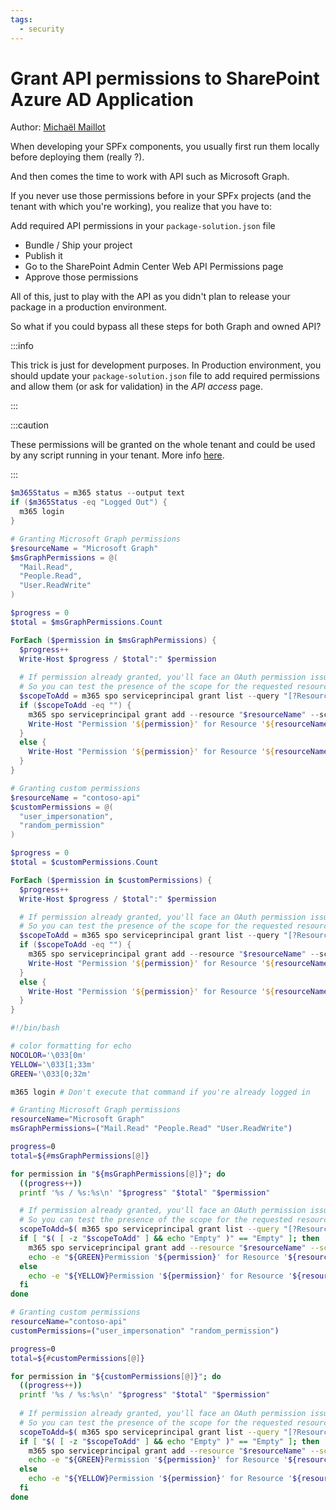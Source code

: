 ```yaml
---
tags:
  - security
---
```



# Grant API permissions to SharePoint Azure AD Application

Author: [Michaël Maillot](https://michaelmaillot.github.io)

When developing your SPFx components, you usually first run them locally before deploying them (really ?).

And then comes the time to work with API such as Microsoft Graph.

If you never use those permissions before in your SPFx projects (and the tenant with which you're working), you realize that you have to:

Add required API permissions in your `package-solution.json` file

* Bundle / Ship your project
* Publish it
* Go to the SharePoint Admin Center Web API Permissions page
* Approve those permissions

All of this, just to play with the API as you didn't plan to release your package in a production environment.

So what if you could bypass all these steps for both Graph and owned API?

:::info

This trick is just for development purposes. In Production environment, you should update your `package-solution.json` file to add required permissions and allow them (or ask for validation) in the _API access_ page.

:::

:::caution

These permissions will be granted on the whole tenant and could be used by any script running in your tenant. More info [here](https://learn.microsoft.com/sharepoint/dev/spfx/use-aadhttpclient#considerations).

:::

<Tabs>
  <TabItem value="PowerShell">

  ```powershell
  $m365Status = m365 status --output text
  if ($m365Status -eq "Logged Out") {
    m365 login
  }

  # Granting Microsoft Graph permissions
  $resourceName = "Microsoft Graph"
  $msGraphPermissions = @(
    "Mail.Read",
    "People.Read",
    "User.ReadWrite"
  )

  $progress = 0
  $total = $msGraphPermissions.Count

  ForEach ($permission in $msGraphPermissions) {
    $progress++
    Write-Host $progress / $total":" $permission
      
    # If permission already granted, you'll face an OAuth permission issue
    # So you can test the presence of the scope for the requested resource to prevent the error
    $scopeToAdd = m365 spo serviceprincipal grant list --query "[?Resource == '${resourceName}' && Scope == '${permission}']"
    if ($scopeToAdd -eq "") {
      m365 spo serviceprincipal grant add --resource "$resourceName" --scope "$permission"
      Write-Host "Permission '${permission}' for Resource '${resourceName}' granted" -ForegroundColor Green
    }
    else {
      Write-Host "Permission '${permission}' for Resource '${resourceName}' already granted" -ForegroundColor Yellow 
    }
  }

  # Granting custom permissions
  $resourceName = "contoso-api"
  $customPermissions = @(
    "user_impersonation",
    "random_permission"
  )

  $progress = 0
  $total = $customPermissions.Count

  ForEach ($permission in $customPermissions) {
    $progress++
    Write-Host $progress / $total":" $permission

    # If permission already granted, you'll face an OAuth permission issue
    # So you can test the presence of the scope for the requested resource to prevent the error
    $scopeToAdd = m365 spo serviceprincipal grant list --query "[?Resource == '${resourceName}' && Scope == '${permission}']"
    if ($scopeToAdd -eq "") {
      m365 spo serviceprincipal grant add --resource "$resourceName" --scope "$permission"
      Write-Host "Permission '${permission}' for Resource '${resourceName}' granted" -ForegroundColor Green
    }
    else {
      Write-Host "Permission '${permission}' for Resource '${resourceName}' already granted" -ForegroundColor Yellow 
    }
  }
  ```

  </TabItem>
  <TabItem value="Bash">

  ```bash
  #!/bin/bash

  # color formatting for echo
  NOCOLOR='\033[0m'
  YELLOW='\033[1;33m'
  GREEN='\033[0;32m'

  m365 login # Don't execute that command if you're already logged in

  # Granting Microsoft Graph permissions
  resourceName="Microsoft Graph"
  msGraphPermissions=("Mail.Read" "People.Read" "User.ReadWrite")

  progress=0
  total=${#msGraphPermissions[@]}

  for permission in "${msGraphPermissions[@]}"; do
    ((progress++))
    printf '%s / %s:%s\n' "$progress" "$total" "$permission"

    # If permission already granted, you'll face an OAuth permission issue
    # So you can test the presence of the scope for the requested resource to prevent the error
    scopeToAdd=$( m365 spo serviceprincipal grant list --query "[?Resource == '$resourceName' && Scope == '${permission}']" )
    if [ "$( [ -z "$scopeToAdd" ] && echo "Empty" )" == "Empty" ]; then
      m365 spo serviceprincipal grant add --resource "$resourceName" --scope "$permission"
      echo -e "${GREEN}Permission '${permission}' for Resource '${resourceName}' granted${NOCOLOR}"
    else
      echo -e "${YELLOW}Permission '${permission}' for Resource '${resourceName}' already granted${NOCOLOR}"
    fi
  done

  # Granting custom permissions
  resourceName="contoso-api"
  customPermissions=("user_impersonation" "random_permission")

  progress=0
  total=${#customPermissions[@]}

  for permission in "${customPermissions[@]}"; do
    ((progress++))
    printf '%s / %s:%s\n' "$progress" "$total" "$permission"
    
    # If permission already granted, you'll face an OAuth permission issue
    # So you can test the presence of the scope for the requested resource to prevent the error
    scopeToAdd=$( m365 spo serviceprincipal grant list --query "[?Resource == '$resourceName' && Scope == '${permission}']" )
    if [ "$( [ -z "$scopeToAdd" ] && echo "Empty" )" == "Empty" ]; then
      m365 spo serviceprincipal grant add --resource "$resourceName" --scope "$permission"
      echo -e "${GREEN}Permission '${permission}' for Resource '${resourceName}' granted${NOCOLOR}"
    else
      echo -e "${YELLOW}Permission '${permission}' for Resource '${resourceName}' already granted${NOCOLOR}"
    fi
  done
  ```

  </TabItem>
</Tabs>

